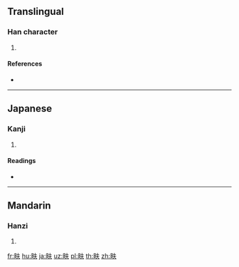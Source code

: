 {{character info/new}}
==Translingual==

===Han character===
{{Han char|rn=102|rad=田|as=04|sn=9|four=|canj=WQO}}

# {{defn|Han|sort=田04}}

====References====
* {{Han ref|kx=0760.110|dkj=21768|dj=1170.050|hdz=42531.080|uh=7549|ud=30025}}

----

==Japanese==

===Kanji===
{{ja-kanji|grade=|rs=田04}}

# {{defn|lang=ja|sort=田04}}

====Readings====
* {{ja-readings|on=[[ふ]] (fu), [[ぶ]] (bu)|kun=[[たがやす]] (tagayasu)|nanori=}}

----

==Mandarin==

===Hanzi===
{{cmn-hanzi|pin=[[fú]] ([[fu2]])|wg=fu<sup>2</sup>}}

# {{defn|lang=cmn|sort=田04}}

[[fr:畉]]
[[hu:畉]]
[[ja:畉]]
[[uz:畉]]
[[pl:畉]]
[[th:畉]]
[[zh:畉]]